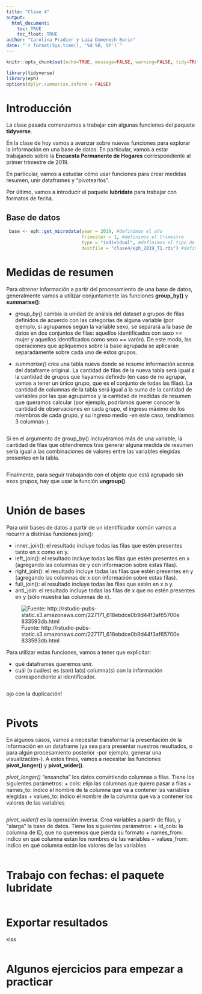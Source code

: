 ```yaml
---
title: "Clase 4"
output: 
  html_document:
    toc: TRUE
    toc_float: TRUE
author: "Carolina Pradier y Laia Domenech Burin"
date: "`r format(Sys.time(), '%d %B, %Y')`"
---
```



```r
knitr::opts_chunk$set(echo=TRUE, message=FALSE, warning=FALSE, tidy=TRUE)
```


```r
library(tidyverse)
library(eph)
options(dplyr.summarise.inform = FALSE)
```

# Introducción

La clase pasada comenzamos a trabajar con algunas funciones del paquete **tidyverse**. 

En la clase de hoy vamos a avanzar sobre nuevas funciones para explorar la información en una base de datos. En particular, vamos a estar trabajando sobre la **Encuesta Permanente de Hogares** correspondiente al primer trimestre de 2019.

En particular, vamos a estudiar cómo usar funciones para crear medidas resumen, unir dataframes y “pivotearlos”.

Por último, vamos a introducir el paquete **lubridate** para trabajar con formatos de fecha.


## Base de datos

```r
 base <- eph::get_microdata(year = 2019, #definimos el año
                            trimester = 1, #definimos el trimestre
                            type = "individual", #definimos el tipo de base (el INDEC brinda la base a nivel hogar y a nivel individual)
                            destfile = "clase4/eph_2019_T1.rds") #definimos dónde se va a guardar la base. De esta forma, cada vez que utilicemos este script no tenemos que volver a descargar la base
```

# Medidas de resumen

Para obtener información a partir del procesamiento de una base de datos, generalmente vamos a utilizar conjuntamente las funciones **group_by()** y **summarise()**:

* *group_by()* cambia la unidad de análsis del dataset a grupos de filas definidos de acuerdo con las categorías de alguna variable (por ejemplo, si agrupamos según la variable sexo, se separará a la base de datos en dos conjuntos de filas: aquellos identificados con sexo == mujer y aquellos identificados como sexo == varón). 
De este modo, las operaciones que apliquemos sobre la base agrupada se aplicarán separadamente sobre cada uno de estos grupos. 

* *summarise()* crea una tabla nueva donde se resume información acerca del dataframe original. 
La cantidad de filas de la nueva tabla será igual a la cantidad de grupos que hayamos definido (en caso de no agrupar, vamos a tener un único grupo, que es el conjunto de todas las filas).
La cantidad de columnas de la tabla será igual a la suma de la cantidad de variables por las que agrupamos y la cantidad de medidas de resumen que queramos calcular (por ejemplo, podríamos querer conocer la cantidad de observaciones en cada grupo, el ingreso máximo de los miembros de cada grupo, y su ingreso medio -en este caso, tendríamos 3 columnas-).

```r


```


Si en el argumento de group_by() incluyéramos más de una variable, la cantidad de filas que obtendremos tras generar alguna medida de resumen sería igual a las combinaciones de valores entre las variables elegidas presentes en la tabla.

```r

```


Finalmente, para seguir trabajando con el objeto que está agrupado sin esos grupos, hay que usar la función **ungroup()**.

```r

```


# Unión de bases

Para unir bases de datos a partir de un identificador común vamos a recurrir a distintas funciones join():

+ inner_join(): el resultado incluye todas las filas que estén presentes tanto en x como en y.
+ left_join(): el resultado incluye todas las filas que estén presentes en x (agregando las columnas de y con información sobre estas filas).
+ right_join(): el resultado incluye todas las filas que estén presentes en y (agregando las columnas de x con información sobre estas filas).
+ full_join(): el resultado incluye todas las filas que estén en x o y.
+ anti_join: el resultado incluye todas las filas de x que no estén presentes en y (sólo muestra las columnas de x).

![Fuente: http://rstudio-pubs-static.s3.amazonaws.com/227171_618ebdce0b9d44f3af65700e833593db.html](./imgs/joins.png)



Para utilizar estas funciones, vamos a tener que explicitar:

+ qué dataframes queremos unir.
+ cuál (o cuáles) es (son) la(s) columna(s) con la información correspondiente al identificador.

```r

```


ojo con la duplicación!

```r

```


# Pivots

En algunos casos, vamos a necesitar transformar la presentación de la información en un dataframe (ya sea para presentar nuestros resultados, o para algún procesamiento posterior -por ejemplo, generar una visualización-). A estos fines, vamos a necesitar las funciones **pivot_longer()** y **pivot_wider()**.

*pivot_longer()* “ensancha” los datos convirtiendo columnas a filas. Tiene los siguientes parámetros: 
+ cols: elijo las columnas que quiero pasar a filas 
+ names_to: indico el nombre de la columna que va a contener las variables elegidas 
+ values_to: indico el nombre de la columna que va a contener los valores de las variables

```r

```


*pivot_wider()* es la operación inversa. 
Crea variables a partir de filas, y “alarga” la base de datos. Tiene los siguientes parámetros: 
+ id_cols: la columna de ID, que no queremos que pierda su formato 
+ names_from: indico en qué columna están los nombres de las variables
+ values_from: indico en qué columna están los valores de las variables

```r

```


# Trabajo con fechas: el paquete lubridate

```r

```


# Exportar resultados

xlsx

```r

```

# Algunos ejercicios para empezar a practicar